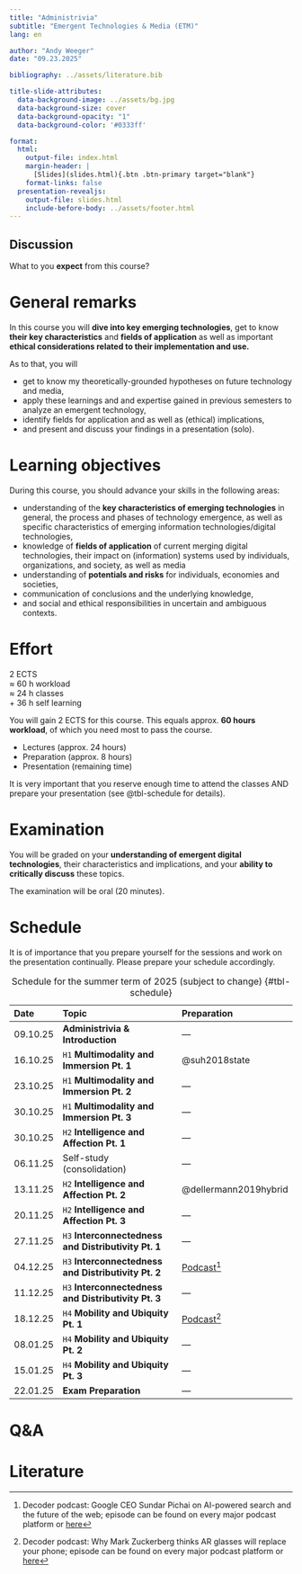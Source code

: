 ```yaml
---
title: "Administrivia"
subtitle: "Emergent Technologies & Media (ETM)"
lang: en

author: "Andy Weeger"
date: "09.23.2025"

bibliography: ../assets/literature.bib

title-slide-attributes:
  data-background-image: ../assets/bg.jpg
  data-background-size: cover
  data-background-opacity: "1"
  data-background-color: '#0333ff'

format: 
  html:
    output-file: index.html
    margin-header: | 
      [Slides](slides.html){.btn .btn-primary target="blank"}
    format-links: false       
  presentation-revealjs:
    output-file: slides.html
    include-before-body: ../assets/footer.html
---
```


## Discussion {.html-hidden .unlisted .discussion-slide background-color=black}

:::large
What to you **expect** from this course?
:::

# General remarks

:::medium
In this course you will [**dive into key emerging technologies**,]{.fragment .fade-in} 
[get to know **their key characteristics**]{.fragment .fade-in} 
[and **fields of application** ]{.fragment .fade-in}
[as well as important **ethical considerations related to their implementation and use.**]{.fragment .fade-in}
:::

:::notes

As to that, you will

- get to know my theoretically-grounded hypotheses on future technology and media,
- apply these learnings and and expertise gained in previous semesters to analyze an emergent technology,
- identify fields for application and as well as (ethical) implications,
- and present and discuss your findings in a presentation (solo).

:::

# Learning objectives

During this course, you should advance your skills in the following areas:

:::incremental
- understanding of the **key characteristics of emerging technologies** in general, the process and phases of technology emergence, as well as specific characteristics of emerging information technologies/digital technologies,
- knowledge of **fields of application** of current merging digital technologies, their impact on (information) systems used by individuals, organizations, and society, as well as media
- understanding of **potentials and risks** for individuals, economies and societies,
- communication of conclusions and the underlying knowledge, 
- and social and ethical responsibilities in uncertain and ambiguous contexts.
:::

# Effort

::: {.html-hidden .large}
[2 ECTS]{.fragment .fade-in-then-semi-out}\
[≈ 60 h workload]{.fragment .fade-in-then-semi-out}\
[≈ 24 h classes]{.fragment .fade-in-then-semi-out}\
[+ 36 h self learning]{.fragment .fade-in-then-semi-out}
:::

:::notes
You will gain 2 ECTS for this course. This equals approx. __60 hours workload__, of which you need most to pass the course.

- Lectures (approx. 24 hours)
- Preparation (approx. 8 hours)
- Presentation (remaining time)
:::

:::fragment
It is very important that you reserve enough time to attend the classes AND prepare your presentation (see @tbl-schedule for details).
:::

# Examination

:::medium
You will be graded on
[your **understanding of emergent digital technologies**,]{.fragment .fade-in} 
[their characteristics and implications, ]{.fragment .fade-in} 
[and your **ability to critically discuss** these topics.]{.fragment .fade-in}
:::

:::incremental
The examination will be oral (20 minutes).
:::

# Schedule {.smaller .scrollable}

::: notes
It is of importance that you prepare yourself for the sessions and work on the presentation continually. Please prepare your schedule accordingly.
:::

::: column-page-right

| Date     | Topic                                                | Preparation              |
|:---------|:-----------------------------------------------------|:-------------------------|
| 09.10.25 | **Administrivia & Introduction**                     | —
| 16.10.25 | `H1` **Multimodality and Immersion Pt. 1**           | @suh2018state
| 23.10.25 | `H1` **Multimodality and Immersion Pt. 2**           | —
| 30.10.25 | `H1` **Multimodality and Immersion Pt. 3**           | —
| 30.10.25 | `H2` **Intelligence and Affection Pt. 1**            | —
| 06.11.25 | Self-study (consolidation)                           | —
| 13.11.25 | `H2` **Intelligence and Affection Pt. 2**            | @dellermann2019hybrid
| 20.11.25 | `H2` **Intelligence and Affection Pt. 3**            | —
| 27.11.25 | `H3` **Interconnectedness and Distributivity Pt. 1** | —
| 04.12.25 | `H3` **Interconnectedness and Distributivity Pt. 2** | [Podcast](https://www.theverge.com/24158374/google-ceo-sundar-pichai-ai-search-gemini-future-of-the-internet-web-openai-decoder-interview)[^1]
| 11.12.25 | `H3` **Interconnectedness and Distributivity Pt. 3** | —
| 18.12.25 | `H4` **Mobility and Ubiquity Pt. 1**                 | [Podcast](https://www.theverge.com/24253481/meta-ceo-mark-zuckerberg-ar-glasses-orion-ray-bans-ai-decoder-interview)[^2]
| 08.01.25 | `H4` **Mobility and Ubiquity Pt. 2**                 | —
| 15.01.25 | `H4` **Mobility and Ubiquity Pt. 3**                 | —
| 22.01.25 | **Exam Preparation**                                 | —

: Schedule for the summer term of 2025 (subject to change) {#tbl-schedule}

[^1]: Decoder podcast: Google CEO Sundar Pichai on AI-powered search and the future of the web; episode can be found on every major podcast platform or [here](https://www.theverge.com/24158374/google-ceo-sundar-pichai-ai-search-gemini-future-of-the-internet-web-openai-decoder-interview)

[^2]: Decoder podcast: Why Mark Zuckerberg thinks AR glasses will replace your phone; episode can be found on every major podcast platform or [here](https://www.theverge.com/24253481/meta-ceo-mark-zuckerberg-ar-glasses-orion-ray-bans-ai-decoder-interview)


:::

# Q&A {.html-hidden .unlisted .headline-only .vertical-center background-color="#0333ff" background-image="../assets/bg.jpg"}

# Literature
::: {#refs}
:::
